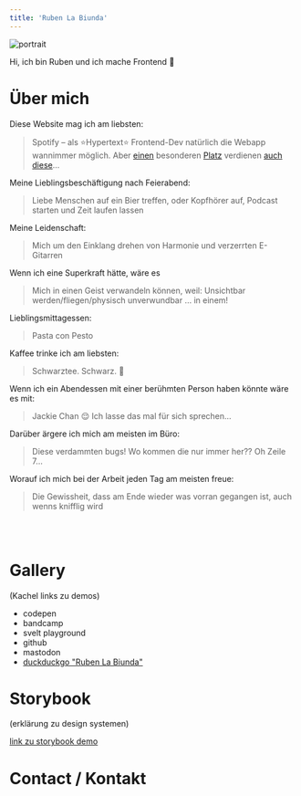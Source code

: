 ```yaml
---
title: 'Ruben La Biunda'
---
```


<style class="text-center"></style>

![portrait](/portrait.jpg#img-sm)

<style class="text-center"></style>

Hi, ich bin Ruben und ich mache Frontend 👋

# Über mich

Diese Website mag ich am liebsten:

> Spotify – als ⭐Hypertext⭐ Frontend-Dev natürlich die Webapp wannimmer möglich. Aber [einen](https://motherfuckingwebsite.com/) besonderen [Platz](https://thebestmotherfuckingwebsite.co) verdienen [auch diese](https://www.csszengarden.com/)…

Meine Lieblingsbeschäftigung nach Feierabend:

> Liebe Menschen auf ein Bier treffen, oder Kopfhörer auf, Podcast starten und Zeit laufen lassen

Meine Leidenschaft:

> Mich um den Einklang drehen von Harmonie und verzerrten E-Gitarren

Wenn ich eine Superkraft hätte, wäre es

> Mich in einen Geist verwandeln können, weil: Unsichtbar werden/fliegen/physisch unverwundbar … in einem!

Lieblingsmittagessen:

> Pasta con Pesto

Kaffee trinke ich am liebsten:

> Schwarztee. Schwarz. 🖤

Wenn ich ein Abendessen mit einer berühmten Person haben könnte wäre es mit:

> Jackie Chan 😌 Ich lasse das mal für sich sprechen…

Darüber ärgere ich mich am meisten im Büro:

> Diese verdammten bugs! Wo kommen die nur immer her?? Oh Zeile 7…

Worauf ich mich bei der Arbeit jeden Tag am meisten freue:

> Die Gewissheit, dass am Ende wieder was vorran gegangen ist, auch wenns knifflig wird

<br page/>


<CV />

<br page/>

# Gallery

(Kachel links zu demos)

- codepen
- bandcamp
- svelt playground
- github
- mastodon
- [duckduckgo "Ruben La Biunda"](https://duckduckgo.com/?t=ffab&q=ruben+la+biunda&ia=web)

# Storybook

(erklärung zu design systemen)

[link zu storybook demo](/storybook)

# Contact / Kontakt

